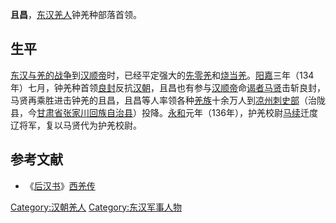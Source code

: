 '''且昌'''，[[东汉|东汉]][[羌人|羌人]]钟羌种部落首领。

== 生平 ==
[[东汉与羌的战争|东汉与羌的战争]]到[[汉顺帝|汉顺帝]]时，已经平定强大的[[先零羌|先零羌]]和[[烧当羌|烧当羌]]。[[阳嘉|阳嘉]]三年（134年）七月，钟羌种首领[[良封|良封]]反抗[[汉朝|汉朝]]，且昌也有参与[[汉顺帝|汉顺帝]]命[[谒者|谒者]][[馬賢_(東漢)|马贤]]击斩良封，马贤再乘胜进击钟羌的且昌，且昌等人率领各种[[羌族|羌族]]十余万人到[[凉州刺史部|凉州刺史部]]（治陇县，今[[甘肃省|甘肃省]][[张家川回族自治县|张家川回族自治县]]）投降。[[永和_(东汉)|永和]]元年（136年），护羌校尉[[马续|马续]]迁度辽将军，复以马贤代为护羌校尉。

== 参考文献 ==
*《[[后汉书|后汉书]]》[[s:後漢書/卷87|西羌传]]

{{Authority control}}
{{DEFAULTSORT:Q}}
[[Category:汉朝羌人|Category:汉朝羌人]]
[[Category:东汉军事人物|Category:东汉军事人物]]